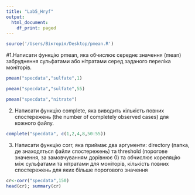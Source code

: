 ---
title: "Lab5_Hryf"
output:
  html_document:
    df_print: paged
---
```{r}
source('/Users/Вікторія/Desktop/pmean.R')
```
#1.Написати функцію pmean, яка обчислює середнє значення (mean) забруднення сульфатами або нітратами серед заданого переліка моніторів.

```{r}
pmean("specdata","sulfate",1)
```
```{r}
pmean("specdata","sulfate",55)
```
```{r}
pmean("specdata","nitrate")
```

2. Написати функцію complete, яка виводить кількість повних спостережень (the number of completely observed cases) для кожного файлу.

```{r}
complete("specdata", c(1,2,4,8,50:55))
```

3. Написати функцію corr, яка приймає два аргументи: directory (папка, де знаходяться файли спостережень) та threshold (порогове значення, за замовчуванням дорівнює 0) та обчислює кореляцію між сульфатами та нітратами для моніторів, кількість повних спостережень для яких більше порогового значення
```{r}
cr<-corr("specdata",150)
head(cr); summary(cr)
```